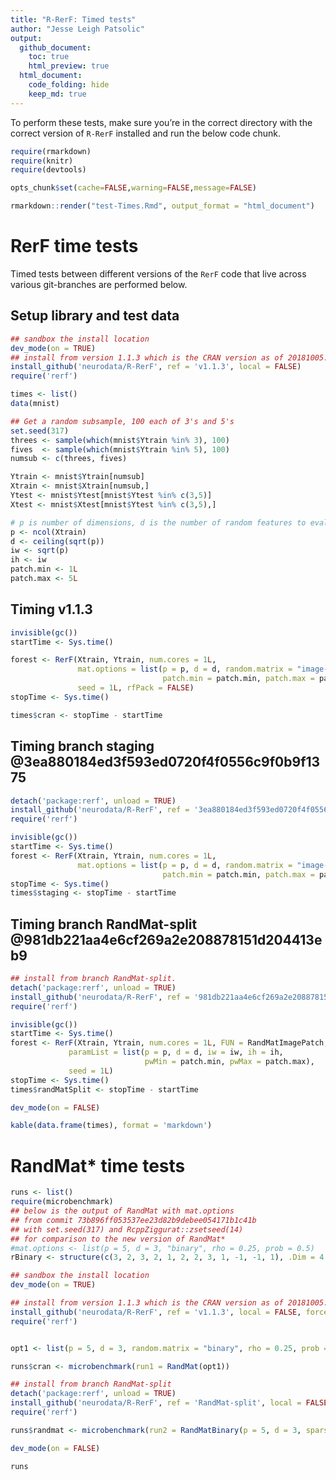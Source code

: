 ```yaml
---
title: "R-RerF: Timed tests"
author: "Jesse Leigh Patsolic"
output: 
  github_document:
    toc: true
    html_preview: true
  html_document:
    code_folding: hide
    keep_md: true
---
```


<!--
### ### INITIAL COMMENTS HERE ###
###
### Jesse Leigh Patsolic 
### 2018
#
-->


To perform these tests, make sure you're in the correct directory with the
correct version of `R-RerF` installed and run the below code chunk.

```r
require(rmarkdown)
require(knitr)
require(devtools)

opts_chunk$set(cache=FALSE,warning=FALSE,message=FALSE)

rmarkdown::render("test-Times.Rmd", output_format = "html_document")
```


# RerF time tests

Timed tests between different versions of the `RerF` code that live across
various git-branches are performed below.

## Setup library and test data

```r
## sandbox the install location
dev_mode(on = TRUE) 
## install from version 1.1.3 which is the CRAN version as of 20181005.
install_github('neurodata/R-RerF', ref = 'v1.1.3', local = FALSE)
require('rerf')
```


```r
times <- list()
data(mnist)

## Get a random subsample, 100 each of 3's and 5's 
set.seed(317)
threes <- sample(which(mnist$Ytrain %in% 3), 100)
fives  <- sample(which(mnist$Ytrain %in% 5), 100)
numsub <- c(threes, fives)

Ytrain <- mnist$Ytrain[numsub]
Xtrain <- mnist$Xtrain[numsub,]
Ytest <- mnist$Ytest[mnist$Ytest %in% c(3,5)]
Xtest <- mnist$Xtest[mnist$Ytest %in% c(3,5),]

# p is number of dimensions, d is the number of random features to evaluate, iw is image width, ih is image height, patch.min is min width of square patch to sample pixels from, and patch.max is the max width of square patch
p <- ncol(Xtrain)
d <- ceiling(sqrt(p))
iw <- sqrt(p)
ih <- iw
patch.min <- 1L
patch.max <- 5L
```


## Timing v1.1.3

```r
invisible(gc())
startTime <- Sys.time()

forest <- RerF(Xtrain, Ytrain, num.cores = 1L, 
               mat.options = list(p = p, d = d, random.matrix = "image-patch", iw = iw, ih = ih, 
                                  patch.min = patch.min, patch.max = patch.max), 
               seed = 1L, rfPack = FALSE)
stopTime <- Sys.time()

times$cran <- stopTime - startTime
```

## Timing branch staging @3ea880184ed3f593ed0720f4f0556c9f0b9f1375

```r
detach('package:rerf', unload = TRUE)
install_github('neurodata/R-RerF', ref = '3ea880184ed3f593ed0720f4f0556c9f0b9f1375', local = FALSE)
require('rerf')
```
 
```r
invisible(gc())
startTime <- Sys.time()
forest <- RerF(Xtrain, Ytrain, num.cores = 1L, 
               mat.options = list(p = p, d = d, random.matrix = "image-patch", iw = iw, ih = ih, 
                                  patch.min = patch.min, patch.max = patch.max), seed = 1L)
stopTime <- Sys.time()
times$staging <- stopTime - startTime

```
 
## Timing branch RandMat-split @981db221aa4e6cf269a2e208878151d204413eb9

```r
## install from branch RandMat-split.
detach('package:rerf', unload = TRUE)
install_github('neurodata/R-RerF', ref = '981db221aa4e6cf269a2e208878151d204413eb9', local = FALSE)
require('rerf')
```

```r
invisible(gc())
startTime <- Sys.time()
forest <- RerF(Xtrain, Ytrain, num.cores = 1L, FUN = RandMatImagePatch,
             paramList = list(p = p, d = d, iw = iw, ih = ih, 
                              pwMin = patch.min, pwMax = patch.max), 
             seed = 1L)
stopTime <- Sys.time()
times$randMatSplit <- stopTime - startTime

dev_mode(on = FALSE)
```


```r
kable(data.frame(times), format = 'markdown')
```




# RandMat\* time tests

```r
runs <- list()
require(microbenchmark)
## below is the output of RandMat with mat.options
## from commit 73b896ff053537ee23d82b9debee054171b1c41b
## with set.seed(317) and RcppZiggurat::zsetseed(14)
## for comparison to the new version of RandMat*
#mat.options <- list(p = 5, d = 3, "binary", rho = 0.25, prob = 0.5)
rBinary <- structure(c(3, 2, 3, 2, 1, 2, 2, 3, 1, -1, -1, 1), .Dim = 4:3)

## sandbox the install location
dev_mode(on = TRUE) 

## install from version 1.1.3 which is the CRAN version as of 20181005.
install_github('neurodata/R-RerF', ref = 'v1.1.3', local = FALSE, force = TRUE)
require('rerf')


opt1 <- list(p = 5, d = 3, random.matrix = "binary", rho = 0.25, prob = 0.5)

runs$cran <- microbenchmark(run1 = RandMat(opt1))

## install from branch RandMat-split
detach('package:rerf', unload = TRUE)
install_github('neurodata/R-RerF', ref = 'RandMat-split', local = FALSE, force = TRUE)
require('rerf')

runs$randmat <- microbenchmark(run2 = RandMatBinary(p = 5, d = 3, sparsity = 0.25, prob = 0.5))

dev_mode(on = FALSE)
```


```r
runs
```


